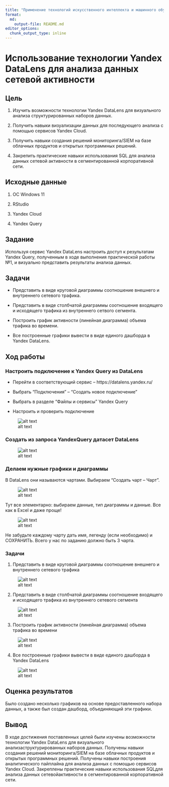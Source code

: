 ---
title: "Применение технологий искусственного интеллекта и машинного обучения для поиска угроз инорфмационной безопасности"
format:   
  md:
    output-file: README.md
editor_options: 
  chunk_output_type: inline
---

# Использование технологии Yandex DataLens для анализа данных сетевой активности

## Цель

1.  Изучить возможности технологии Yandex DataLens для визуального анализа структурированных наборов данных.

2.  Получить навыки визуализации данных для последующего анализа с помощью сервисов Yandex Cloud.

3.  Получить навыки создания решений мониторинга/SIEM на базе облачных продуктов и открытых программных решений.

4.  Закрепить практические навыки использования SQL для анализа данных сетевой активности в сегментированной корпоративной сети.

## Исходные данные

1.  ОС Windows 11

2.  RStudio

3.  Yandex Cloud

4.  Yandex Query

## Задание

Используя сервис Yandex DataLens настроить доступ к результатам Yandex Query, полученным в ходе выполнения практической работы №1, и визуально представить результаты анализа данных.

## Задачи

-   Представить в виде круговой диаграммы соотношение внешнего и внутреннего сетевого трафика.

-   Представить в виде столбчатой диаграммы соотношение входящего и исходящего трафика из внутреннего сетвого сегмента.

-   Построить график активности (линейная диаграмма) объема трафика во времени.

-   Все построенные графики вывести в виде единого дашборда в Yandex DataLens.

## Ход работы

### Настроить подключение к Yandex Query из DataLens

-   Перейти в соответствующий сервис – https://datalens.yandex.ru/

-   Выбрать “Подключения” – “Создать новое подключение”

-   Выбрать в разделе “Файлы и сервисы” Yandex Query

-   Настроить и проверить подключение

![alt text](1.png)

### Создать из запроса YandexQuery датасет DataLens

![alt text](2.png)

### Делаем нужные графики и диаграммы

В DataLens они называются чартами. Выбираем “Создать чарт – Чарт”.

![alt text](3.png)

Тут все элементарно: выбираем данные, тип диаграммы и данные. Все как в Excel и даже проще!

![alt text](4.png)

Не забудьте каждому чарту дать имя, легенду (если необходимо) и СОХРАНИТЬ. Всего у нас по заданию должно быть 3 чарта.

### Задачи

1.  Представить в виде круговой диаграммы соотношение внешнего и внутреннего сетевого трафика

![alt text](5.png)

2.  Представить в виде столбчатой диаграммы соотношение входящего и исходящего трафика из внутреннего сетeвого сегмента

![alt text](6.png)

3.  Построить график активности (линейная диаграмма) объема трафика во времени

![alt text](7.png)

4.  Все построенные графики вывести в виде единого дашборда в Yandex DataLens

![alt text](8.png)

## Оценка результатов

Было создано несколько графиков на основе предоставленного набора данных, а также был создан дашборд, объединяющий эти графики.

## Вывод

В ходе достижения поставленных целей были изучены возможности технологии Yandex DataLens для визуального анализаструктурированных наборов данных. Получены навыки создания решений мониторинга/SIEM на базе облачных продуктов и открытых программных решений. Получены навыки построения аналитического пайплайна для анализа данных с помощью сервисов Yandex Cloud. Закреплены практические навыки использования SQLдля анализа данных сетевойактивности в сегментированной корпоративной сети.
